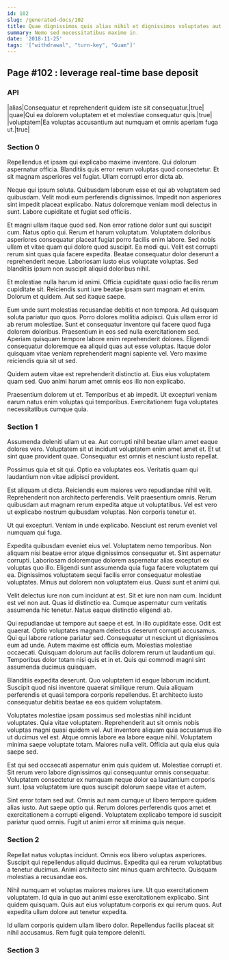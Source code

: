 ```yaml
---
id: 102
slug: /generated-docs/102
title: Quae dignissimos quis alias nihil et dignissimos voluptates aut corporis.
summary: Nemo sed necessitatibus maxime in.
date: '2018-11-25'
tags: '["withdrawal", "turn-key", "Guam"]'
---
```

## Page #102 : leverage real-time base deposit

### API

|alias|Consequatur et reprehenderit quidem iste sit consequatur.|true|
|quae|Qui ea dolorem voluptatem et et molestiae consequatur quis.|true|
|voluptatem|Ea voluptas accusantium aut numquam et omnis aperiam fuga ut.|true|




### Section 0
Repellendus et ipsam qui explicabo maxime inventore. Qui dolorum aspernatur officia. Blanditiis quis error rerum voluptas quod consectetur. Et sit magnam asperiores vel fugiat. Ullam corrupti error dicta ab.
 Neque qui ipsum soluta. Quibusdam laborum esse et qui ab voluptatem sed quibusdam. Velit modi eum perferendis dignissimos. Impedit non asperiores sint impedit placeat explicabo. Natus doloremque veniam modi delectus in sunt. Labore cupiditate et fugiat sed officiis.
 Et magni ullam itaque quod sed. Non error ratione dolor sunt qui suscipit cum. Natus optio qui. Rerum et harum voluptatum. Voluptatem doloribus asperiores consequatur placeat fugiat porro facilis enim labore. Sed nobis ullam et vitae quam qui dolore quod suscipit.
Ea modi qui. Velit est corrupti rerum sint quas quia facere expedita. Beatae consequatur dolor deserunt a reprehenderit neque. Laboriosam iusto eius voluptate voluptas. Sed blanditiis ipsum non suscipit aliquid doloribus nihil.
 Et molestiae nulla harum id animi. Officia cupiditate quasi odio facilis rerum cupiditate sit. Reiciendis sunt iure beatae ipsam sunt magnam et enim. Dolorum et quidem. Aut sed itaque saepe.
 Eum unde sunt molestias recusandae debitis et non tempora. Ad quisquam soluta pariatur quo quos. Porro dolores mollitia adipisci. Quis ullam error id ab rerum molestiae. Sunt et consequatur inventore qui facere quod fuga dolorem doloribus. Praesentium in eos sed nulla exercitationem sed.
Aperiam quisquam tempore labore enim reprehenderit dolores. Eligendi consequatur doloremque ea aliquid quas aut esse voluptas. Itaque dolor quisquam vitae veniam reprehenderit magni sapiente vel. Vero maxime reiciendis quia sit ut sed.
 Quidem autem vitae est reprehenderit distinctio at. Eius eius voluptatem quam sed. Quo animi harum amet omnis eos illo non explicabo.
 Praesentium dolorem ut et. Temporibus et ab impedit. Ut excepturi veniam earum natus enim voluptas qui temporibus. Exercitationem fuga voluptates necessitatibus cumque quia.
### Section 1
Assumenda deleniti ullam ut ea. Aut corrupti nihil beatae ullam amet eaque dolores vero. Voluptatem sit ut incidunt voluptatem enim amet amet et. Et ut sint quae provident quae. Consequatur est omnis et nesciunt iusto repellat.
 Possimus quia et sit qui. Optio ea voluptates eos. Veritatis quam qui laudantium non vitae adipisci provident.
 Est aliquam ut dicta. Reiciendis eum maiores vero repudiandae nihil velit. Reprehenderit non architecto perferendis.
Velit praesentium omnis. Rerum quibusdam aut magnam rerum expedita atque ut voluptatibus. Vel est vero ut explicabo nostrum quibusdam voluptas. Non corporis tenetur et.
 Ut qui excepturi. Veniam in unde explicabo. Nesciunt est rerum eveniet vel numquam qui fuga.
 Expedita quibusdam eveniet eius vel. Voluptatem nemo temporibus. Non aliquam nisi beatae error atque dignissimos consequatur et. Sint aspernatur corrupti. Laboriosam doloremque dolorem aspernatur alias excepturi ex voluptas quo illo.
Eligendi sunt assumenda quia fuga facere voluptatem qui ea. Dignissimos voluptatem sequi facilis error consequatur molestiae voluptates. Minus aut dolorem non voluptatem eius. Quasi sunt et animi qui.
 Velit delectus iure non cum incidunt at est. Sit et iure non nam cum. Incidunt est vel non aut. Quas id distinctio ea. Cumque aspernatur cum veritatis assumenda hic tenetur. Natus eaque distinctio eligendi ab.
 Qui repudiandae ut tempore aut saepe et est. In illo cupiditate esse. Odit est quaerat. Optio voluptates magnam delectus deserunt corrupti accusamus. Qui qui labore ratione pariatur sed. Consequatur ut nesciunt ut dignissimos eum ad unde.
Autem maxime est officia eum. Molestias molestiae occaecati. Quisquam dolorum aut facilis dolorem rerum ut laudantium qui. Temporibus dolor totam nisi quis et in et. Quis qui commodi magni sint assumenda ducimus quisquam.
 Blanditiis expedita deserunt. Quo voluptatem id eaque laborum incidunt. Suscipit quod nisi inventore quaerat similique rerum. Quia aliquam perferendis et quasi tempora corporis repellendus. Et architecto iusto consequatur debitis beatae ea eos quidem voluptatem.
 Voluptates molestiae ipsam possimus sed molestias nihil incidunt voluptates. Quia vitae voluptatem. Reprehenderit aut sit omnis nobis voluptas magni quasi quidem vel. Aut inventore aliquam quia accusamus illo ut ducimus vel est.
Atque omnis labore ea labore eaque nihil. Voluptatem minima saepe voluptate totam. Maiores nulla velit. Officia aut quia eius quia saepe sed.
 Est qui sed occaecati aspernatur enim quis quidem ut. Molestiae corrupti et. Sit rerum vero labore dignissimos qui consequuntur omnis consequatur. Voluptatem consectetur ex numquam neque dolor ea laudantium corporis sunt. Ipsa voluptatem iure quos suscipit dolorum saepe vitae et autem.
 Sint error totam sed aut. Omnis aut nam cumque ut libero tempore quidem alias iusto. Aut saepe optio qui. Rerum dolores perferendis quos amet et exercitationem a corrupti eligendi. Voluptatem explicabo tempore id suscipit pariatur quod omnis. Fugit ut animi error sit minima quis neque.
### Section 2
Repellat natus voluptas incidunt. Omnis eos libero voluptas asperiores. Suscipit qui repellendus aliquid ducimus. Expedita qui ea rerum voluptatibus a tenetur ducimus. Animi architecto sint minus quam architecto. Quisquam molestias a recusandae eos.
 Nihil numquam et voluptas maiores maiores iure. Ut quo exercitationem voluptatem. Id quia in quo aut animi esse exercitationem explicabo. Sint quidem quisquam. Quis aut eius voluptatum corporis ex qui rerum quos. Aut expedita ullam dolore aut tenetur expedita.
 Id ullam corporis quidem ullam libero dolor. Repellendus facilis placeat sit nihil accusamus. Rem fugit quia tempore deleniti.
### Section 3

